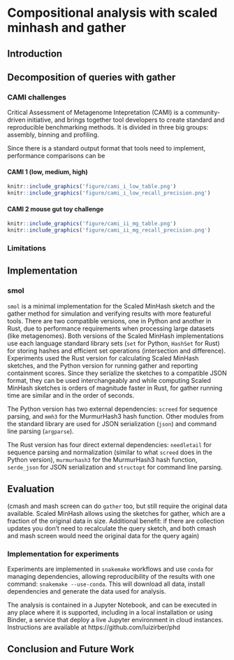 # Compositional analysis with scaled minhash and gather

\chaptermark{Gather}

## Introduction

\todoin{
 - What are the goals of compositional analysis in biological systems?
}

## Decomposition of queries with gather

\RestyleAlgo{boxruled}
\LinesNumbered
\begin{algorithm}[ht]
   \DontPrintSemicolon
   \SetKwInOut{Input}{Input}
   \SetKwInOut{Output}{Output}
   \SetKwBlock{Loop}{Loop}{}
   \SetKwFunction{FindBestContained}{FindBestContained}
   \SetKwFunction{Subtract}{Subtract}
   \SetKwFunction{AppendToMatches}{AppendToMatches}
   \Input{query $Q$}
   \Input{a collection $C$ of reference datasets}
   \Input{a containment threshold $T$}
   \Output{a list of matches $M$ from $C$ contained in $Q$}
   \BlankLine
   $M \leftarrow \emptyset$\;
   $Q' \leftarrow Q$\;
   \Loop {
       $best = \FindBestContained(Q', C, T)$\;
       \If{$best = \emptyset$ }{
           break\;
       }
       $\AppendToMatches(M, best)$\;
       $Q' \leftarrow \Subtract(M, Q')$\;
   }
   \KwRet{matches}
   \caption{The gather method}
\end{algorithm}

\begin{algorithm}[ht]
  \DontPrintSemicolon
  \SetKwInOut{Input}{Input}
  \SetKwInOut{Output}{Output}
  \SetKwFunction{containment}{containment}
  \SetKwBlock{Loop}{Loop}{}
  \Input{query $Q$}
  \Input{a list $C$ of reference datasets}
  \Input{a containment threshold $T$}
  \Output{the match $m$ for $m \in C$ with best containment in $Q$, or $\emptyset$ if no match above threshold}
  \BlankLine
  $best\_containment \leftarrow T$\;
  $m \leftarrow \emptyset$\;
  \For{$c \in C$}{
     $containment \leftarrow \containment(c,Q)$\;
     \If{$containment \ge best\_containment$ }{
       $best\_containment \leftarrow containment$\;
       $m \leftarrow c$\;
     }
  }
  \KwRet{$m$}
  \caption{a \emph{FindBestContained} implementation for a list}
\end{algorithm}

### CAMI challenges

Critical Assessment of Metagenome Intepretation (CAMI) is a community-driven initiative,
and brings together tool developers to create standard and reproducible
benchmarking methods.
It is divided in three big groups:
assembly,
binning and profiling.

Since there is a standard output format that tools need to implement,
performance comparisons can be
\todoin{
Intro: what is CAMI, what it provides:

- challenges provide gold standards (what is expected to be in the sample)

- standardized tools for profiling performance comparisons (OPAL)
}

#### CAMI 1 (low, medium, high)

\todoin{
- Already published, but results are for older/outdated tools

- still a good benchmark (because gold standards are available)

- low and medium datasets have viruses, which are not in sourmash indices
}

```r
knitr::include_graphics('figure/cami_i_low_table.png')
knitr::include_graphics('figure/cami_i_low_recall_precision.png')
```

\todoin{
- Figure 3.1 needs a caption, and maybe pointers or highlighted columns.
- Figure 3.2 needs a caption, and some arrows or something to guide eye.
- Figure 3.3 needs a caption and some arrows or highlight columns or ...
- Figure 3.4 needs a caption, and some arrows or something to guide eye.
}

#### CAMI 2 mouse gut toy challenge

\todoin{
- new CAMI challenges, with short and long reads (pacbio)

- toy challenge is calibration: gold standard available

- CAMI provides results for other tools

CAMI 2 refseq database also doesn't have viruses...
}

```r
knitr::include_graphics('figure/cami_ii_mg_table.png')
knitr::include_graphics('figure/cami_ii_mg_recall_precision.png')
```

### Limitations

\todoin{
- Viruses (scaled minhash too small).
  mash screen solves this by going for sensitivity (at the cost of precision),
  possible solution: scaled+num hashes, but would only allow mash screen-like method

- gather assigns hashes to best matches ("winner-takes-all"). Other approaches
  will be needed to disambiguate matches further
}

## Implementation

### smol

`smol` is a minimal implementation for the Scaled MinHash sketch and the gather method for simulation and verifying results with more featureful tools.
There are two compatible versions,
one in Python and another in Rust,
due to performance requirements when processing large datasets (like metagenomes).
Both versions of the Scaled MinHash implementations use each language standard library sets
(`set` for Python, `HashSet` for Rust)
for storing hashes and efficient set operations (intersection and difference).
Experiments used the Rust version for calculating Scaled MinHash sketches,
and the Python version for running gather and reporting containment scores.
Since they serialize the sketches to a compatible JSON format,
they can be used interchangeably and while computing Scaled MinHash sketches is
orders of magnitude faster in Rust,
for gather running time are similar and in the order of seconds.

The Python version has two external dependencies:
`screed` for sequence parsing,
and `mmh3` for the MurmurHash3 hash function.
Other modules from the standard library are used for JSON serialization (`json`)
and command line parsing (`argparse`).

The Rust version has four direct external dependencies:
`needletail` for sequence parsing and normalization
(similar to what `screed` does in the Python version),
`murmurhash3` for the MurmurHash3 hash function,
`serde_json` for JSON serialization and `structopt` for command line parsing.

## Evaluation

\todoin{
- fixme
}

(cmash and mash screen can do `gather` too,
but still require the original data available.
Scaled MinHash allows using the sketches for gather,
which are a fraction of the original data in size.
Additional benefit:
if there are collection updates you don't need to recalculate the query sketch,
and both cmash and mash screen would need the original data for the query
again)

### Implementation for experiments

Experiments are implemented in `snakemake` workflows and use `conda` for
managing dependencies,
allowing reproducibility of the results with one command:
`snakemake --use-conda`.
This will download all data,
install dependencies and generate the data used for analysis.

The analysis is contained in a Jupyter Notebook,
and can be executed in any place where it is supported,
including in a local installation or using Binder,
a service that deploy a live Jupyter environment in cloud instances.
Instructions are available at https://github.com/luizirber/phd
<!-- TODO: replace with zenodo archival DOI -->

## Conclusion and Future Work

\todoin{
- CTB
}

